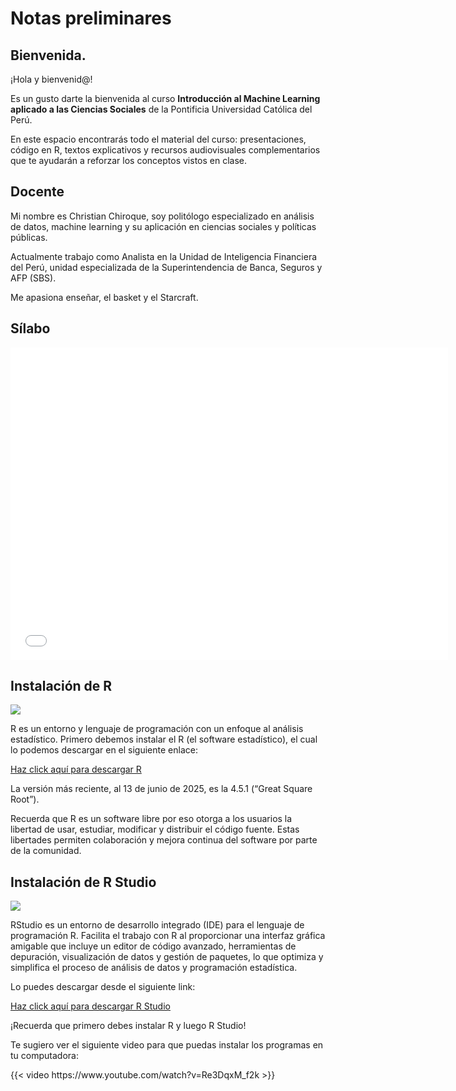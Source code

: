 # Notas preliminares {.unnumbered}

## Bienvenida.

¡Hola y bienvenid\@!

Es un gusto darte la bienvenida al curso **Introducción al Machine Learning aplicado a las Ciencias Sociales** de la Pontificia Universidad Católica del Perú.

En este espacio encontrarás todo el material del curso: presentaciones, código en R, textos explicativos y recursos audiovisuales complementarios que te ayudarán a reforzar los conceptos vistos en clase.

## Docente

Mi nombre es Christian Chiroque, soy politólogo especializado en análisis de datos, machine learning y su aplicación en ciencias sociales y políticas públicas.

Actualmente trabajo como Analista en la Unidad de Inteligencia Financiera del Perú, unidad especializada de la Superintendencia de Banca, Seguros y AFP (SBS).

Me apasiona enseñar, el basket y el Starcraft.

## Sílabo

```{=html}
<iframe src="files/silabo.pdf" width="700" height="500" style="border: none;"></iframe>
```

## Instalación de R

![](images/R_logo.png)

R es un entorno y lenguaje de programación con un enfoque al análisis estadístico. Primero debemos instalar el R (el software estadístico), el cual lo podemos descargar en el siguiente enlace:

[Haz click aquí para descargar R](https://cran.r-project.org/bin/windows/base/)

La versión más reciente, al 13 de junio de 2025, es la 4.5.1 ("Great Square Root").

Recuerda que R es un software libre por eso otorga a los usuarios la libertad de usar, estudiar, modificar y distribuir el código fuente. Estas libertades permiten colaboración y mejora continua del software por parte de la comunidad.

## Instalación de R Studio

![](images/Rstudio_logo.png)

RStudio es un entorno de desarrollo integrado (IDE) para el lenguaje de programación R. Facilita el trabajo con R al proporcionar una interfaz gráfica amigable que incluye un editor de código avanzado, herramientas de depuración, visualización de datos y gestión de paquetes, lo que optimiza y simplifica el proceso de análisis de datos y programación estadística.

Lo puedes descargar desde el siguiente link:

[Haz click aquí para descargar R Studio](https://posit.co/download/rstudio-desktop/)

::: callout-warning
¡Recuerda que primero debes instalar R y luego R Studio!
:::

Te sugiero ver el siguiente video para que puedas instalar los programas en tu computadora:

{{< video https://www.youtube.com/watch?v=Re3DqxM_f2k >}}
